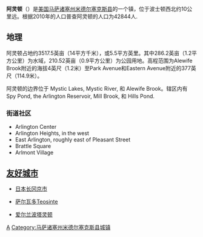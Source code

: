 {{NoteTA
|G1 = USState
|G2 = Unit
}}
{{Infobox Settlement
| name = 阿灵顿<br/>Arlington
| image_skyline = First Parish Church, Arlington MA.jpg
| imagesize = 200px
| image_caption = 
| image_flag = 
| image_shield = 
| pushpin_map = USA Massachusetts
| pushpin_label_position = bottom
| subdivision_type = 国家
| subdivision_name = {{USA}}
| subdivision_type1 = [[美国行政区划|州]]
| subdivision_name1 = [[马萨诸塞州|马萨诸塞州]]
| subdivision_type2 = [[马萨诸塞州各县列表|县]]
| subdivision_name2 =  [[米德尔塞克斯县_(马萨诸塞州)|米德尔塞克斯县]]
|area_magnitude           =
|area_total_km2           = 14.3
|area_total_sq_mi         = 5.5
|area_land_km2            = 13.4
|area_land_sq_mi          = 5.2
|area_water_km2           = 0.9
|area_water_sq_mi         = 0.3
|population_as_of         = 2010
|settlement_type          = [[New_England_town|城镇]]
|population_total         = 42,844
|population_density_km2   = 3,197.3
|population_density_sq_mi = 8,239.2
|elevation_m              = 14
|elevation_ft             = 46
| timezone = [[EST|EST]]
| utc_offset = -5
| timezone_DST = [[EDT|EDT]]
| utc_offset_DST = -4
| latd = 42
| latm = 24
| lats = 55
| latNS = N
| longd = 71
| longm = 09
| longs = 25
| longEW = W
| website =  
}}
'''阿灵顿'''（{{lang-en|Arlington}}）是[[美国|美国]][[马萨诸塞州|马萨诸塞州]][[米德尔塞克斯县_(马萨诸塞州)|米德尔塞克斯县]]的一个镇，位于波士顿西北约10公里远。根据2010年的人口普查阿灵顿的人口为42844人.

== 地理 ==

阿灵顿占地约3517.5英亩（14平方千米），或5.5平方英里。其中286.2英亩（1.2平方公里）为水域，210.52英亩（0.9平方公里）为公园用地。高程范围为Alewife Brook附近的海拔4英尺（1.2米）至Park Avenue和Eastern Avenue附近的377英尺（114.9米）。

阿灵顿的边界位于 Mystic Lakes, Mystic River, 和 Alewife Brook。辖区内有 Spy Pond, the Arlington Reservoir, Mill Brook, 和 Hills Pond.

=== 街道社区 ===
* Arlington Center
* Arlington Heights, in the west
* East Arlington, roughly east of Pleasant Street
* Brattle Square
* Arlmont Village

==[[友好城市|友好城市]]==
{{commonscat|Arlington, Massachusetts}}
*{{flagicon|Japan}}[[日本|日本]][[长冈京市|长冈京市]]
*{{flagicon|El Salvador}}[[萨尔瓦多|萨尔瓦多]]Teosinte
*{{flagicon|Ireland}}[[爱尔兰|爱尔兰]][[波塔灵顿_(爱尔兰)|波塔灵顿]]

{{Massachusetts-stub}}

[[Category:马萨诸塞州城市|A]]
[[Category:马萨诸塞州米德尔塞克斯县城镇|Category:马萨诸塞州米德尔塞克斯县城镇]]
